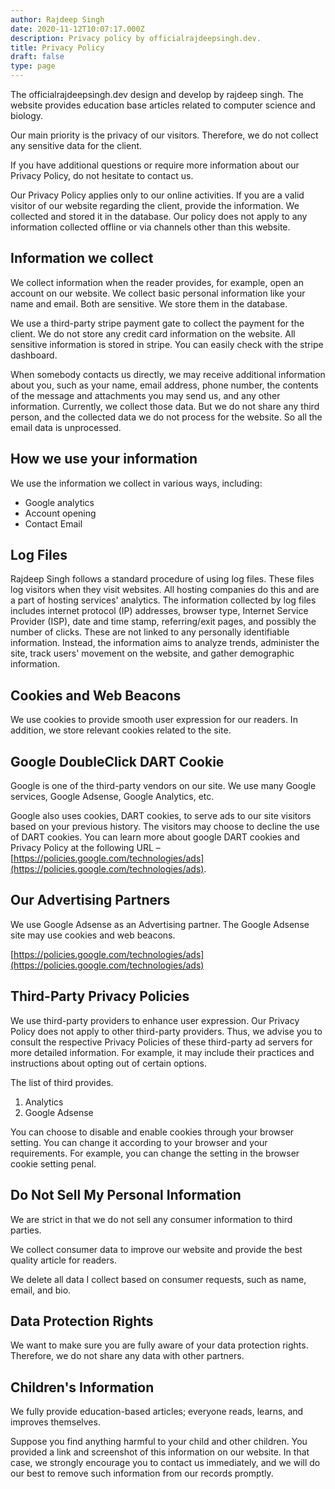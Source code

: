 ```yaml
---
author: Rajdeep Singh
date: 2020-11-12T10:07:17.000Z
description: Privacy policy by officialrajdeepsingh.dev.
title: Privacy Policy
draft: false
type: page
---
```


The officialrajdeepsingh.dev design and develop by rajdeep singh. The website
provides education base articles related to computer science and biology.

Our main priority is the privacy of our visitors. Therefore, we do not collect
any sensitive data for the client.

If you have additional questions or require more information about our Privacy
Policy, do not hesitate to contact us.

Our Privacy Policy applies only to our online activities. If you are a valid
visitor of our website regarding the client, provide the information. We
collected and stored it in the database. Our policy does not apply to any
information collected offline or via channels other than this website.

## Information we collect

We collect information when the reader provides, for example, open an account on
our website. We collect basic personal information like your name and email.
Both are sensitive. We store them in the database.

We use a third-party stripe payment gate to collect the payment for the client.
We do not store any credit card information on the website. All sensitive
information is stored in stripe. You can easily check with the stripe dashboard.

When somebody contacts us directly, we may receive additional information about
you, such as your name, email address, phone number, the contents of the message
and attachments you may send us, and any other information. Currently, we
collect those data. But we do not share any third person, and the collected data
we do not process for the website. So all the email data is unprocessed.

## How we use your information

We use the information we collect in various ways, including:

- Google analytics
- Account opening
- Contact Email

## Log Files

Rajdeep Singh follows a standard procedure of using log files. These files log
visitors when they visit websites. All hosting companies do this and are a part
of hosting services' analytics. The information collected by log files includes
internet protocol (IP) addresses, browser type, Internet Service Provider (ISP),
date and time stamp, referring/exit pages, and possibly the number of clicks.
These are not linked to any personally identifiable information. Instead, the
information aims to analyze trends, administer the site, track users' movement
on the website, and gather demographic information.

## Cookies and Web Beacons

We use cookies to provide smooth user expression for our readers. In addition,
we store relevant cookies related to the site.

## Google DoubleClick DART Cookie

Google is one of the third-party vendors on our site. We use many Google
services, Google Adsense, Google Analytics, etc.

Google also uses cookies, DART cookies, to serve ads to our site visitors based
on your previous history. The visitors may choose to decline the use of DART
cookies. You can learn more about google DART cookies and Privacy Policy at the
following URL –
[https://policies.google.com/technologies/ads](https://policies.google.com/technologies/ads).

## Our Advertising Partners

We use Google Adsense as an Advertising partner. The Google Adsense site may use
cookies and web beacons.

[https://policies.google.com/technologies/ads](https://policies.google.com/technologies/ads)

## Third-Party Privacy Policies

We use third-party providers to enhance user expression. Our Privacy Policy does
not apply to other third-party providers. Thus, we advise you to consult the
respective Privacy Policies of these third-party ad servers for more detailed
information. For example, it may include their practices and instructions about
opting out of certain options.

The list of third provides.

1. Analytics
2. Google Adsense

You can choose to disable and enable cookies through your browser setting. You
can change it according to your browser and your requirements. For example, you
can change the setting in the browser cookie setting penal.

## Do Not Sell My Personal Information

We are strict in that we do not sell any consumer information to third parties.

We collect consumer data to improve our website and provide the best quality
article for readers.

We delete all data I collect based on consumer requests, such as name, email,
and bio.

## Data Protection Rights

We want to make sure you are fully aware of your data protection rights.
Therefore, we do not share any data with other partners.

## Children's Information

We fully provide education-based articles; everyone reads, learns, and improves
themselves.

Suppose you find anything harmful to your child and other children. You provided
a link and screenshot of this information on our website. In that case, we
strongly encourage you to contact us immediately, and we will do our best to
remove such information from our records promptly.
